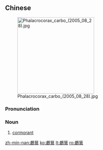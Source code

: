 {{also|鸬鹚}}
==Chinese==
{{zh-forms|s=鸬鹚}}
[[Image:Phalacrocorax carbo (2005 08 28).jpg|thumb|250px]]

===Pronunciation===
{{zh-pron
|m=lúcí
|h=pfs=lù-chhṳ̀
|mn=lô͘-chî
|cat=n
}}

===Noun===
{{zh-noun}}

# [[cormorant]]

{{zh-cat|Birds}}

[[zh-min-nan:鸕鶿]]
[[ko:鸕鶿]]
[[lt:鸕鶿]]
[[ro:鸕鶿]]